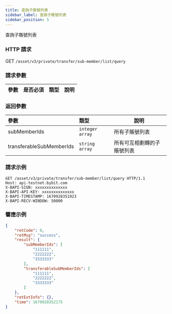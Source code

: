 ```yaml
---
title: 查詢子賬號列表
sidebar_label: 查詢子賬號列表
sidebar_position: 5
---
```



查詢子賬號列表

### HTTP 請求
GET `/asset/v3/private/transfer/sub-member/list/query`

### 請求參數
| 參數 | 是否必須 | 類型 | 說明|
|:----- |:-------|:-----|------ |


### 返回參數
| 參數 | 類型 | 說明|
|:----- |:-----|----- |
|subMemberIds |`integer array` |所有子賬號列表 |
|transferableSubMemberIds|`string array`|所有可互相劃轉的子賬號列表|

### 請求示例

<Tabs>
<TabItem value="console" label="Console">

```http
GET /asset/v3/private/transfer/sub-member/list/query HTTP/1.1
Host: api-testnet.bybit.com
X-BAPI-SIGN: xxxxxxxxxxxxxx
X-BAPI-API-KEY: xxxxxxxxxxxxxx
X-BAPI-TIMESTAMP: 1670928351923
X-BAPI-RECV-WINDOW: 50000
```

</TabItem>
</Tabs>

### 響應示例

<Tabs>
<TabItem value="js linear" label="assets">

```json
{
    "retCode": 0,
    "retMsg": "success",
    "result": {
        "subMemberIds": [
            "111111",
            "2222222",
            "3333333"
        ],
        "transferableSubMemberIds": [
            "111111",
            "2222222",
            "3333333"
        ]
    },
    "retExtInfo": {},
    "time": 1670928352175
}
```
</TabItem>
</Tabs>